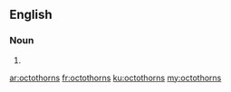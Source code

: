 ==English==

===Noun===
{{head|en|plural}}

# {{plural of|octothorn|lang=en}}

[[ar:octothorns]]
[[fr:octothorns]]
[[ku:octothorns]]
[[my:octothorns]]